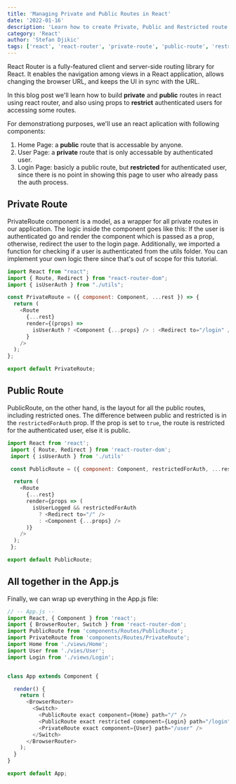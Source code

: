 ```yaml
---
title: 'Managing Private and Public Routes in React'
date: '2022-01-16'
description: 'Learn how to create Private, Public and Restricted route with react router'
category: 'React'
author: 'Stefan Djikic'
tags: ['react', 'react-router', 'private-route', 'public-route', 'restricted-route']
---
```


React Router is a fully-featured client and server-side routing library for React. It enables the navigation among views in a React application, allows changing the browser URL, and keeps the UI in sync with the URL.

In this blog post we'll learn how to build **private** and **public** routes in react using react router, and also using props to **restrict** authenticated users for accessing some routes.

For demonstrationg purposes, we'll use an react aplication with following components:

1. Home Page: a **public** route that is accessable by anyone.
2. User Page: a **private** route that is only accessable by authenticated user.
3. Login Page: basicly a public route, but **restricted** for authenticated user, since there is no point in showing this page to user who already pass the auth process.

## Private Route

PrivateRoute component is a model, as a wrapper for all private routes in our application. The logic inside the component goes like this: If the user is authenticated go and render the component which is passed as a prop, otherwise, redirect the user to the login page. Additionally, we imported a function for checking if a user is authenticated from the utils folder. You can implement your own logic there since that's out of scope for this tutorial.


```javascript
import React from "react";
import { Route, Redirect } from "react-router-dom";
import { isUserAuth } from "./utils";

const PrivateRoute = ({ component: Component, ...rest }) => {
  return (
    <Route
      {...rest}
      render={(props) =>
        isUserAuth ? <Component {...props} /> : <Redirect to="/login" />
      }
    />
  );
};

export default PrivateRoute;
```
## Public Route

PublicRoute, on the other hand, is the layout for all the public routes, including restricted ones. The difference between public and restricted is in the `restrictedForAuth` prop. If the prop is set to `true`, the route is restricted for the authenticated user, else it is public.

```javascript
import React from 'react';
 import { Route, Redirect } from 'react-router-dom';
 import { isUserAuth } from './utils'

 const PublicRoute = ({ component: Component, restrictedForAuth, ...rest }) => {

  return (
    <Route
      {...rest}
      render={props => (
        isUserLogged && restrictedForAuth
          ? <Redirect to="/" />
          : <Component {...props} />
      )}
    />
  );
 };

export default PublicRoute;
```

## All together in the App.js

Finally, we can wrap up everything in the App.js file:

```javascript
// -- App.js --
import React, { Component } from 'react';
import { BrowserRouter, Switch } from 'react-router-dom';
import PublicRoute from 'components/Routes/PublicRoute';
import PrivateRoute from 'components/Routes/PrivateRoute';
import Home from './views/Home';
import User from './vies/User';
import Login from './views/Login';


class App extends Component {

  render() {
    return (
      <BrowserRouter>
        <Switch>
          <PublicRoute exact component={Home} path="/" />
          <PublicRoute exact restricted component={Login} path="/login" />
          <PrivateRoute exact component={User} path="/user" />
        </Switch>
      </BrowserRouter>
    );
  }
}

export default App;
```